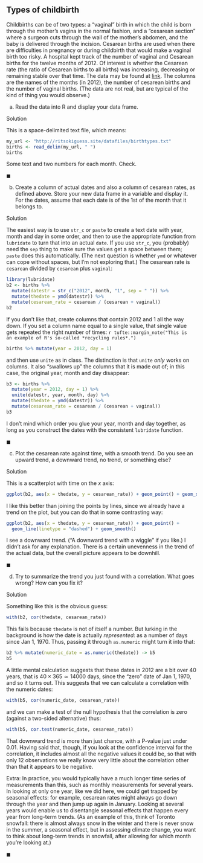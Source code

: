 ##  Types of childbirth


 Childbirths can be of two types: a
"vaginal" birth in which the child is born through the mother's
 vagina in the normal fashion, and a "cesarean section" where a
 surgeon cuts through the wall of the mother's abdomen, and the baby
 is delivered through the incision. Cesarean births are used when
 there are difficulties in pregnancy or during childbirth that would
 make a vaginal birth too risky.
A hospital kept track of the number of vaginal and Cesarean births
 for the twelve months of 2012. Of interest is whether the Cesarean
 rate (the ratio of Cesarean births to all births) was increasing,
 decreasing or remaining stable over that time.
The data may be found at
 [link](http://ritsokiguess.site/datafiles/birthtypes.txt). The
 columns are the names of the months (in 2012), the number of cesarean
 births and the number of vaginal births. (The data are not real, but
 are typical of the kind of thing you would observe.)


(a) Read the data into R and display your data frame.

Solution


This is a space-delimited text file, which means:

```r
my_url <- "http://ritsokiguess.site/datafiles/birthtypes.txt"
births <- read_delim(my_url, " ")
births
```

 

Some text and two numbers for each month. Check.

$\blacksquare$

(b) Create a column of actual dates and also a column of
cesarean rates, as defined above. Store your new data frame in a
variable and display it. For the dates, assume that each date is of
the 1st of the month that it belongs to.

Solution


The easiest way is to use `str_c` or `paste` to
create a text date with year, month and day in some order, and
then to use the appropriate function from `lubridate` to
turn that into an actual `date`. If you use
`str_c`, you (probably) need the `sep` thing to
make sure the values get a space between them; `paste`
does this automatically. (The next question is whether
`ymd` or whatever can cope without spaces, but I'm not
exploring that.)
The cesarean rate is `cesarean` divided by
`cesarean` plus `vaginal`:
```r
library(lubridate)
b2 <- births %>%
  mutate(datestr = str_c("2012", month, "1", sep = " ")) %>%
  mutate(thedate = ymd(datestr)) %>%
  mutate(cesarean_rate = cesarean / (cesarean + vaginal))
b2
```

        

If you don't like that, create columns that contain 2012 and 1 all
the way down. If you set a column name equal to a single value, that
single value gets repeated the right number of times:
`r tufte::margin_note("This is  an example of R's so-called *recycling rules*.")`

```r
births %>% mutate(year = 2012, day = 1)
```

 

and then use `unite` as in class. The distinction is that
`unite` *only* works on columns. It also "swallows up"
the columns that it is made out of; in this case, the original year,
month and day disappear:

```r
b3 <- births %>%
  mutate(year = 2012, day = 1) %>%
  unite(datestr, year, month, day) %>%
  mutate(thedate = ymd(datestr)) %>%
  mutate(cesarean_rate = cesarean / (cesarean + vaginal))
b3
```

 

I don't mind which order you glue your year, month and day together,
as long as you construct the dates with the consistent
`lubridate` function. 

$\blacksquare$

(c) Plot the cesarean rate against time, with a smooth
trend. Do you see an upward trend, a downward trend, no trend, or
something else?

Solution


This is a scatterplot with time on the $x$ axis:
```r
ggplot(b2, aes(x = thedate, y = cesarean_rate)) + geom_point() + geom_smooth()
```

        

I like this better than joining the points by lines, since we already
have a trend on the plot, but you can do that in some contrasting way:

```r
ggplot(b2, aes(x = thedate, y = cesarean_rate)) + geom_point() +
  geom_line(linetype = "dashed") + geom_smooth()
```

 
I see a downward trend. ("A downward trend with a wiggle" if you
like.) I didn't ask for any explanation. There is a certain unevenness
in the trend of the actual data, but the overall picture appears to be
downhill. 

$\blacksquare$

(d) Try to summarize the trend you just found with a
correlation. What goes wrong? How can you fix it?

Solution


Something like this is the obvious guess:

```r
with(b2, cor(thedate, cesarean_rate))
```

 

This fails because `thedate` is not of itself a number. But
lurking in the background is how the date is actually
*represented*: as a number of days since Jan 1, 1970. Thus,
passing it through `as.numeric` might turn it into that:

```r
b2 %>% mutate(numeric_date = as.numeric(thedate)) -> b5
b5
```

 

A little mental calculation suggests that these dates in 2012 are a
bit over 40 years, that is $40 \times 365 \simeq 14000$ days, since
the "zero" date of Jan 1, 1970, and so it turns out. This suggests
that we can calculate a correlation with the numeric dates:

```r
with(b5, cor(numeric_date, cesarean_rate))
```

 

and we can make a test of the null hypothesis that the correlation is
zero (against a two-sided alternative) thus:

```r
with(b5, cor.test(numeric_date, cesarean_rate))
```

 

That downward trend is more than just chance, with a P-value just
under 0.01. Having said that, though, if you look at the confidence
interval for the correlation, it includes almost all the negative
values it could be, so that with only 12 observations we really know
very little about the correlation other than that it appears to be
negative. 

Extra: 
 In practice, you would typically have a much longer time series
 of measurements than this, such as monthly measurements for
 several years. In looking at only one year, like we did here,
 we could get trapped by seasonal effects: for example, cesarean
 rates might always go down through the year and then jump up
 again in January. Looking at several years would enable us to
 disentangle seasonal effects that happen every year from
 long-term trends. (As an example of this, think of Toronto
 snowfall: there is almost always snow in the winter and there
 is never snow in the summer, a seasonal effect, but in
 assessing climate change, you want to think about long-term
 trends in snowfall, after allowing for which month you're
 looking at.)
 
$\blacksquare$


